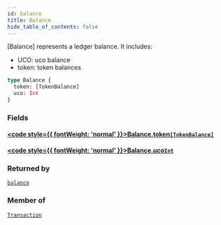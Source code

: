 ```yaml
---
id: balance
title: Balance
hide_table_of_contents: false
---
```








[Balance] represents a ledger balance.
It includes:
- UCO: uco balance
- token: token balances


```graphql
type Balance {
  token: [TokenBalance]
  uco: Int
}
```


### Fields

#### [<code style={{ fontWeight: 'normal' }}>Balance.<b>token</b></code>](#)<Bullet />[`[TokenBalance]`](/build/api/schema/objects/token-balance) <Badge class="secondary" text="list"/> <Badge class="secondary" text="object"/>
> 
> 

#### [<code style={{ fontWeight: 'normal' }}>Balance.<b>uco</b></code>](#)<Bullet />[`Int`](/build/api/schema/scalars/int) <Badge class="secondary" text="scalar"/>
> 
> 



### Returned by

[`balance`](/build/api/schema/queries/balance)  <Badge class="secondary" text="query"/>

### Member of

[`Transaction`](/build/api/schema/objects/transaction)  <Badge class="secondary" text="object"/>



